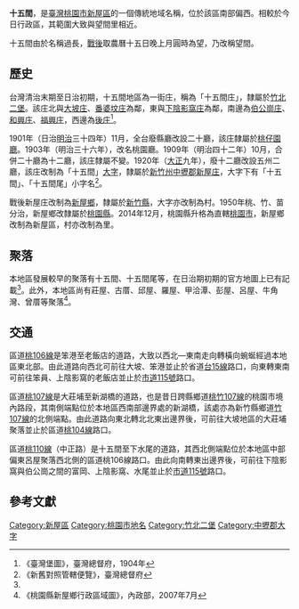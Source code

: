 {{noteTA　
|1 = zh-cn:庄; zh-hk:庄; zh-tw:庄;
|2 = zh-cn:坟; zh-hk:坟; zh-tw:坟;
}}
'''十五間'''，是[[臺灣|臺灣]][[桃園市|桃園市]][[新屋區|新屋區]]的一個傳統地域名稱，位於該區南部偏西。相較於今日行政區，其範圍大致與望間里相近。

十五間由於名稱過長，[[臺灣戰後時期|戰後]]取農曆十五日晚上月圓時為望，乃改稱望間。

==歷史==
台灣清治末期至日治初期，十五間地區為一街庄，稱為「十五間庄」，隸屬於[[竹北二堡|竹北二堡]]。該庄北與[[大坡_(桃園市)|大坡庄]]、[[番婆坟庄|番婆坟庄]]為鄰，東與[[下陰影窩庄|下陰影窩庄]]為鄰，南邊為[[伯公崗庄|伯公崗庄]]、[[和興庄|和興庄]]、[[福興_(新竹縣)|福興庄]]，西邊為[[後庄_(桃園市)|後庄]]<ref name="臺灣堡圖">《臺灣堡圖》，臺灣總督府，1904年</ref>。

1901年（日治[[明治|明治]]三十四年）11月，全台廢縣廳改設二十廳，該庄隸屬於[[桃仔園廳|桃仔園廳]]。1903年（明治三十六年），改名桃園廳。1909年（明治四十二年）10月，合併二十廳為十二廳，該庄隸屬不變。1920年（[[大正|大正]]九年），廢十二廳改設五州二廳，該庄改制為「十五間」[[大字|大字]]，隸屬於[[新竹州|新竹州]][[中壢郡|中壢郡]][[新屋庄|新屋庄]]，大字下有「十五間」、「十五間尾」小字名<ref>《新舊對照管轄便覽》，臺灣總督府</ref>。

戰後新屋庄改制為[[新屋鄉|新屋鄉]]，隸屬於[[新竹縣|新竹縣]]，大字亦改制為村。1950年桃、竹、苗分治，新屋鄉改隸屬於[[桃園縣|桃園縣]]。2014年12月，桃園縣升格為直轄[[桃園市|桃園市]]，新屋鄉改制為新屋區，村亦改制為里。

==聚落==
本地區發展較早的聚落有十五間、十五間尾等，在日治期初期的官方地圖上已有記載<ref name="臺灣堡圖"/>。此外，本地區尚有莊屋、古厝、邱屋、羅屋、甲洽潭、彭屋、呂屋、牛角灣、曾厝等聚落<ref>《桃園縣新屋鄉行政區域圖》，內政部，2007年7月</ref>。

==交通==
區道[[桃106線|桃106線]]是笨港至老飯店的道路，大致以西北—東南走向轉橫向蜿蜒經過本地區東北部。由此道路向西北可前往大坡、笨港並止於省道[[台15線|台15線]]路口，向東轉東南可前往笨員、上陰影窩的老飯店並止於[[市道115號|市道115號]]路口。

區道[[桃107線|桃107線]]是大莊埔至新湖橋的道路，也是昔日跨縣鄉道[[桃竹107線|桃竹107線]]的桃園市境內路段，其南側端點位於本地區西南部邊界處的新湖橋，該處亦為新竹縣鄉道[[竹107線|竹107線]]的北側端點。由此道路向東北轉北北東出邊界後，可前往大坡地區的大莊埔聚落並止於區道[[桃104線|桃104線]]路口。

區道[[桃110線|桃110線]]（中正路）是十五間至下水尾的道路，其西北側端點位於本地區中部偏東呂屋聚落西北側的區道桃106線路口。由此向南轉東出邊界後，可前往下陰影窩與伯公崗之間的富岡、上陰影窩、水尾並止於[[市道115號|市道115號]]路口。

==參考文獻==
{{reflist}}

{{中壢郡}}

[[Category:新屋區|Category:新屋區]]
[[Category:桃園市地名|Category:桃園市地名]]
[[Category:竹北二堡|Category:竹北二堡]]
[[Category:中壢郡大字|Category:中壢郡大字]]